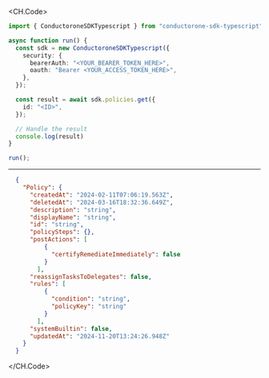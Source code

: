 
<CH.Code>
```typescript Get.ts
import { ConductoroneSDKTypescript } from "conductorone-sdk-typescript";

async function run() {
  const sdk = new ConductoroneSDKTypescript({
    security: {
      bearerAuth: "<YOUR_BEARER_TOKEN_HERE>",
      oauth: "Bearer <YOUR_ACCESS_TOKEN_HERE>",
    },
  });

  const result = await sdk.policies.get({
    id: "<ID>",
  });

  // Handle the result
  console.log(result)
}

run();
```
---

```json Example Response
  {
    "Policy": {
      "createdAt": "2024-02-11T07:06:19.563Z",
      "deletedAt": "2024-03-16T18:32:36.649Z",
      "description": "string",
      "displayName": "string",
      "id": "string",
      "policySteps": {},
      "postActions": [
          {
            "certifyRemediateImmediately": false
          }
        ],
      "reassignTasksToDelegates": false,
      "rules": [
          {
            "condition": "string",
            "policyKey": "string"
          }
        ],
      "systemBuiltin": false,
      "updatedAt": "2024-11-20T13:24:26.948Z"
    }
  }
```
</CH.Code>
